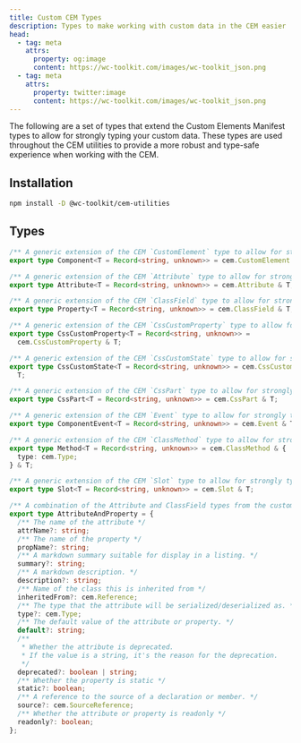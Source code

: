```yaml
---
title: Custom CEM Types
description: Types to make working with custom data in the CEM easier
head:
  - tag: meta
    attrs:
      property: og:image
      content: https://wc-toolkit.com/images/wc-toolkit_json.png
  - tag: meta
    attrs:
      property: twitter:image
      content: https://wc-toolkit.com/images/wc-toolkit_json.png
---
```


The following are a set of types that extend the Custom Elements Manifest types to allow for strongly typing your custom data. 
These types are used throughout the CEM utilities to provide a more robust and type-safe experience when working with the CEM.

## Installation

```bash
npm install -D @wc-toolkit/cem-utilities
```

## Types

```ts
/** A generic extension of the CEM `CustomElement` type to allow for strongly typing your custom data */
export type Component<T = Record<string, unknown>> = cem.CustomElement & T;

/** A generic extension of the CEM `Attribute` type to allow for strongly typing your custom data */
export type Attribute<T = Record<string, unknown>> = cem.Attribute & T;

/** A generic extension of the CEM `ClassField` type to allow for strongly typing your custom data */
export type Property<T = Record<string, unknown>> = cem.ClassField & T;

/** A generic extension of the CEM `CssCustomProperty` type to allow for strongly typing your custom data */
export type CssCustomProperty<T = Record<string, unknown>> =
  cem.CssCustomProperty & T;

/** A generic extension of the CEM `CssCustomState` type to allow for strongly typing your custom data */
export type CssCustomState<T = Record<string, unknown>> = cem.CssCustomState &
  T;

/** A generic extension of the CEM `CssPart` type to allow for strongly typing your custom data */
export type CssPart<T = Record<string, unknown>> = cem.CssPart & T;

/** A generic extension of the CEM `Event` type to allow for strongly typing your custom data */
export type ComponentEvent<T = Record<string, unknown>> = cem.Event & T;

/** A generic extension of the CEM `ClassMethod` type to allow for strongly typing your custom data */
export type Method<T = Record<string, unknown>> = cem.ClassMethod & {
  type: cem.Type;
} & T;

/** A generic extension of the CEM `Slot` type to allow for strongly typing your custom data */
export type Slot<T = Record<string, unknown>> = cem.Slot & T;

/** A combination of the Attribute and ClassField types from the custom elements manifest */
export type AttributeAndProperty = {
  /** The name of the attribute */
  attrName?: string;
  /** The name of the property */
  propName?: string;
  /** A markdown summary suitable for display in a listing. */
  summary?: string;
  /** A markdown description. */
  description?: string;
  /** Name of the class this is inherited from */
  inheritedFrom?: cem.Reference;
  /** The type that the attribute will be serialized/deserialized as. */
  type?: cem.Type;
  /** The default value of the attribute or property. */
  default?: string;
  /**
   * Whether the attribute is deprecated.
   * If the value is a string, it's the reason for the deprecation.
   */
  deprecated?: boolean | string;
  /** Whether the property is static */
  static?: boolean;
  /** A reference to the source of a declaration or member. */
  source?: cem.SourceReference;
  /** Whether the attribute or property is readonly */
  readonly?: boolean;
};
```